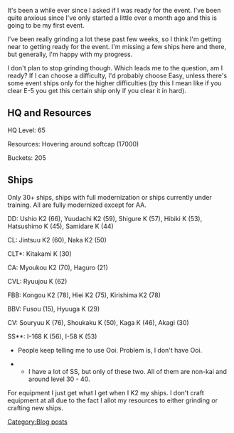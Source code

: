 It's been a while ever since I asked if I was ready for the event. I've been quite anxious since I've only started a little over a month ago and this is going to be my first event.

I've been really grinding a lot these past few weeks, so I think I'm getting near to getting ready for the event. I'm missing a few ships here and there, but generally, I'm happy with my progress. 

I don't plan to stop grinding though. Which leads me to the question, am I ready? If I can choose a difficulty, I'd probably choose Easy, unless there's some event ships only for the higher difficulties (by this I mean like if you clear E-5 you get this certain ship only if you clear it in hard).
==HQ and Resources==
HQ Level: 65

Resources: Hovering around softcap (17000)

Buckets: 205
==Ships==
Only 30+ ships, ships with full modernization or ships currently under training. All are fully modernized except for AA.

DD: Ushio K2 (66), Yuudachi K2 (59), Shigure K (57), Hibiki K (53), Hatsushimo K (45), Samidare K (44)

CL: Jintsuu K2 (60), Naka K2 (50)

CLT*: Kitakami K (30)

CA: Myoukou K2 (70), Haguro (21)

CVL: Ryuujou K (62)

FBB: Kongou K2 (78), Hiei K2 (75), Kirishima K2 (78)

BBV: Fusou (15), Hyuuga K (29)

CV: Souryuu K (76), Shoukaku K (50), Kaga K (46), Akagi (30)

SS**: I-168 K (56), I-58 K (53)

* People keep telling me to use Ooi. Problem is, I don't have Ooi.

** I have a lot of SS, but only of these two. All of them are non-kai and around level 30 - 40.

For equipment I just get what I get when I K2 my ships. I don't craft equipment at all due to the fact I allot my resources to either grinding or crafting new ships.
[[Category:Blog posts]]